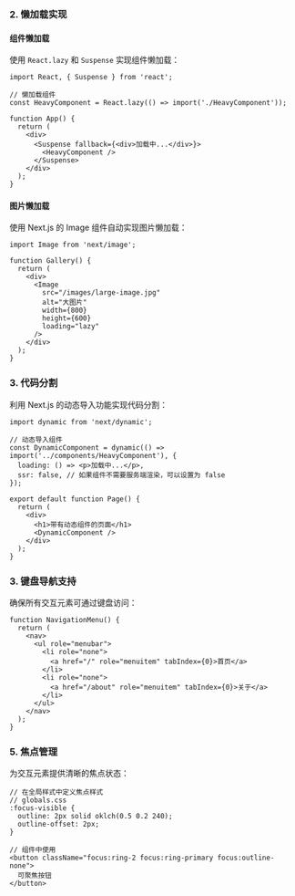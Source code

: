 ### 2. 懒加载实现

#### 组件懒加载

使用 `React.lazy` 和 `Suspense` 实现组件懒加载：

```tsx
import React, { Suspense } from 'react';

// 懒加载组件
const HeavyComponent = React.lazy(() => import('./HeavyComponent'));

function App() {
  return (
    <div>
      <Suspense fallback={<div>加载中...</div>}>
        <HeavyComponent />
      </Suspense>
    </div>
  );
}
```

#### 图片懒加载

使用 Next.js 的 Image 组件自动实现图片懒加载：

```tsx
import Image from 'next/image';

function Gallery() {
  return (
    <div>
      <Image
        src="/images/large-image.jpg"
        alt="大图片"
        width={800}
        height={600}
        loading="lazy"
      />
    </div>
  );
}
```

### 3. 代码分割

利用 Next.js 的动态导入功能实现代码分割：

```tsx
import dynamic from 'next/dynamic';

// 动态导入组件
const DynamicComponent = dynamic(() => import('../components/HeavyComponent'), {
  loading: () => <p>加载中...</p>,
  ssr: false, // 如果组件不需要服务端渲染，可以设置为 false
});

export default function Page() {
  return (
    <div>
      <h1>带有动态组件的页面</h1>
      <DynamicComponent />
    </div>
  );
}
```

### 3. 键盘导航支持

确保所有交互元素可通过键盘访问：

```tsx
function NavigationMenu() {
  return (
    <nav>
      <ul role="menubar">
        <li role="none">
          <a href="/" role="menuitem" tabIndex={0}>首页</a>
        </li>
        <li role="none">
          <a href="/about" role="menuitem" tabIndex={0}>关于</a>
        </li>
      </ul>
    </nav>
  );
}
```

### 5. 焦点管理

为交互元素提供清晰的焦点状态：

```tsx
// 在全局样式中定义焦点样式
// globals.css
:focus-visible {
  outline: 2px solid oklch(0.5 0.2 240);
  outline-offset: 2px;
}

// 组件中使用
<button className="focus:ring-2 focus:ring-primary focus:outline-none">
  可聚焦按钮
</button>
```
